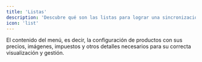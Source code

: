 ```yaml
---
title: 'Listas'
description: 'Descubre qué son las listas para lograr una sincronización exitosa'
icon: 'list'
---
```


El contenido del menú, es decir, la configuración de productos con sus precios, imágenes, impuestos y otros detalles necesarios para su correcta visualización y gestión.
